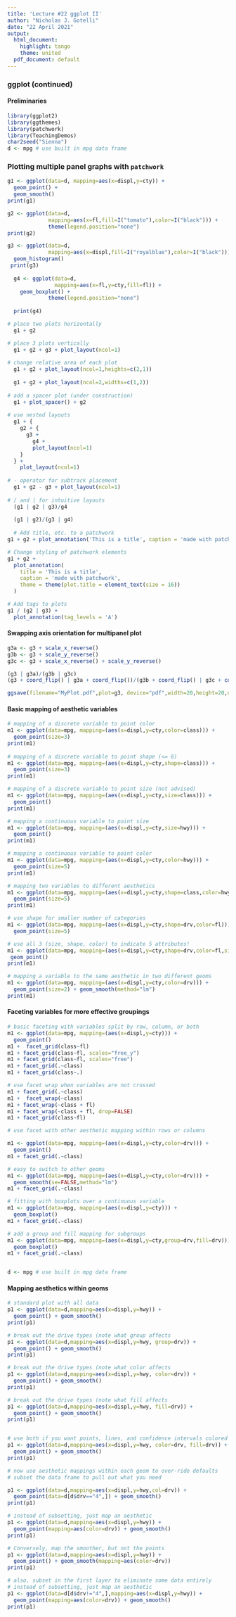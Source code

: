 ```yaml
---
title: 'Lecture #22 ggplot II'
author: "Nicholas J. Gotelli"
date: "22 April 2021"
output:
  html_document:
    highlight: tango
    theme: united
  pdf_document: default
---
```

### ggplot (continued)

#### Preliminaries
```r
library(ggplot2)
library(ggthemes)
library(patchwork)
library(TeachingDemos)
char2seed("Sienna")
d <- mpg # use built in mpg data frame

```

### Plotting multiple panel graphs with `patchwork`
```r
g1 <- ggplot(data=d, mapping=aes(x=displ,y=cty)) + 
  geom_point() + 
  geom_smooth()
print(g1)

g2 <- ggplot(data=d,
             mapping=aes(x=fl,fill=I("tomato"),color=I("black"))) +              geom_bar(stat="count") + 
             theme(legend.position="none")
print(g2)

g3 <- ggplot(data=d,
             mapping=aes(x=displ,fill=I("royalblue"),color=I("black"))) + 
  geom_histogram()
 print(g3)
 
  g4 <- ggplot(data=d, 
               mapping=aes(x=fl,y=cty,fill=fl)) + 
    geom_boxplot() + 
             theme(legend.position="none")
  
  print(g4)

# place two plots horizontally
  g1 + g2

# place 3 plots vertically
  g1 + g2 + g3 + plot_layout(ncol=1)
  
# change relative area of each plot
  g1 + g2 + plot_layout(ncol=1,heights=c(2,1))
  
  g1 + g2 + plot_layout(ncol=2,widths=c(1,2))
  
# add a spacer plot (under construction)
  g1 + plot_spacer() + g2
  
# use nested layouts
  g1 + {
    g2 + {
      g3 +
        g4 +
        plot_layout(ncol=1)
    }
  } +
    plot_layout(ncol=1)
  
# - operator for subtrack placement
  g1 + g2 - g3 + plot_layout(ncol=1)
  
# / and | for intuitive layouts
  (g1 | g2 | g3)/g4
  
  (g1 | g2)/(g3 | g4)
  
  # Add title, etc. to a patchwork
g1 + g2 + plot_annotation('This is a title', caption = 'made with patchwork')

# Change styling of patchwork elements
g1 + g2 +
  plot_annotation(
    title = 'This is a title',
    caption = 'made with patchwork',
    theme = theme(plot.title = element_text(size = 16))
  )

# Add tags to plots
g1 / (g2 | g3) +
  plot_annotation(tag_levels = 'A')


```

#### Swapping axis orientation for multipanel plot

```r
g3a <- g3 + scale_x_reverse()
g3b <- g3 + scale_y_reverse() 
g3c <- g3 + scale_x_reverse() + scale_y_reverse()

(g3 | g3a)/(g3b | g3c)
(g3 + coord_flip() | g3a + coord_flip())/(g3b + coord_flip() | g3c + coord_flip())

ggsave(filename="MyPlot.pdf",plot=g3, device="pdf",width=20,height=20,units="cm",dpi=300)
```

#### Basic mapping of aesthetic variables
```r
# mapping of a discrete variable to point color
m1 <- ggplot(data=mpg, mapping=(aes(x=displ,y=cty,color=class))) + 
  geom_point(size=3) 
print(m1)
             
# mapping of a discrete variable to point shape (<= 6)
m1 <- ggplot(data=mpg, mapping=(aes(x=displ,y=cty,shape=class))) + 
  geom_point(size=3) 
print(m1)

# mapping of a discrete variable to point size (not advised)
m1 <- ggplot(data=mpg, mapping=(aes(x=displ,y=cty,size=class))) + 
  geom_point() 
print(m1)

# mapping a continuous variable to point size 
m1 <- ggplot(data=mpg, mapping=(aes(x=displ,y=cty,size=hwy))) + 
  geom_point() 
print(m1)

# mapping a continuous variable to point color
m1 <- ggplot(data=mpg, mapping=(aes(x=displ,y=cty,color=hwy))) + 
  geom_point(size=5) 
print(m1)

# mapping two variables to different aesthetics
m1 <- ggplot(data=mpg, mapping=(aes(x=displ,y=cty,shape=class,color=hwy))) + 
  geom_point(size=5) 
print(m1)

# use shape for smaller number of categories
m1 <- ggplot(data=mpg, mapping=(aes(x=displ,y=cty,shape=drv,color=fl))) + 
  geom_point(size=5) 

# use all 3 (size, shape, color) to indicate 5 attributes!
m1 <- ggplot(data=mpg, mapping=(aes(x=displ,y=cty,shape=drv,color=fl,size=hwy))) + 
 geom_point()
print(m1)

# mapping a variable to the same aesthetic in two different geoms
m1 <- ggplot(data=mpg, mapping=(aes(x=displ,y=cty,color=drv))) + 
  geom_point(size=2) + geom_smooth(method="lm")
print(m1)

```

#### Faceting variables for more effective groupings

```r
# basic faceting with variables split by row, column, or both
m1 <- ggplot(data=mpg, mapping=(aes(x=displ,y=cty))) + 
  geom_point() 
m1 +  facet_grid(class~fl)     
m1 + facet_grid(class~fl, scales="free_y")
m1 + facet_grid(class~fl, scales="free")
m1 + facet_grid(.~class)
m1 + facet_grid(class~.)

# use facet wrap when variables are not crossed
m1 + facet_grid(.~class)
m1 +  facet_wrap(~class)     
m1 + facet_wrap(~class + fl)
m1 + facet_wrap(~class + fl, drop=FALSE)
m1 + facet_grid(class~fl)

# use facet with other aesthetic mapping within rows or columns

m1 <- ggplot(data=mpg, mapping=(aes(x=displ,y=cty,color=drv))) + 
  geom_point() 
m1 + facet_grid(.~class)

# easy to switch to other geoms
m1 <- ggplot(data=mpg, mapping=(aes(x=displ,y=cty,color=drv))) + 
  geom_smooth(se=FALSE,method="lm") 
m1 + facet_grid(.~class)

# fitting with boxplots over a continuous variable
m1 <- ggplot(data=mpg, mapping=(aes(x=displ,y=cty))) + 
  geom_boxplot()
m1 + facet_grid(.~class)

# add a group and fill mapping for subgroups
m1 <- ggplot(data=mpg, mapping=(aes(x=displ,y=cty,group=drv,fill=drv))) + 
  geom_boxplot()
m1 + facet_grid(.~class)


d <- mpg # use built in mpg data frame

```
#### Mapping aesthetics within geoms

```r
# standard plot with all data
p1 <- ggplot(data=d,mapping=aes(x=displ,y=hwy)) +
  geom_point() + geom_smooth()
print(p1)

# break out the drive types (note what group affects
p1 <- ggplot(data=d,mapping=aes(x=displ,y=hwy, group=drv)) +
  geom_point() + geom_smooth()
print(p1)

# break out the drive types (note what color affects
p1 <- ggplot(data=d,mapping=aes(x=displ,y=hwy, color=drv)) +
  geom_point() + geom_smooth()
print(p1)

# break out the drive types (note what fill affects
p1 <- ggplot(data=d,mapping=aes(x=displ,y=hwy, fill=drv)) +
  geom_point() + geom_smooth()
print(p1)


# use both if you want points, lines, and confidence intervals colored
p1 <- ggplot(data=d,mapping=aes(x=displ,y=hwy, color=drv, fill=drv)) +
  geom_point() + geom_smooth()
print(p1)

# now use aesthetic mappings within each geom to over-ride defaults
# subset the data frame to pull out what you need

p1 <- ggplot(data=d,mapping=aes(x=displ,y=hwy,col=drv)) +
  geom_point(data=d[d$drv=="4",]) + geom_smooth()
print(p1)

# instead of subsetting, just map an aesthetic
p1 <- ggplot(data=d,mapping=aes(x=displ,y=hwy)) +
  geom_point(mapping=aes(color=drv)) + geom_smooth()
print(p1)

# Conversely, map the smoother, but not the points
p1 <- ggplot(data=d,mapping=aes(x=displ,y=hwy)) +
  geom_point() + geom_smooth(mapping=aes(color=drv))
print(p1)

# also, subset in the first layer to eliminate some data entirely
# instead of subsetting, just map an aesthetic
p1 <- ggplot(data=d[d$drv!="4",],mapping=aes(x=displ,y=hwy)) +
  geom_point(mapping=aes(color=drv)) + geom_smooth()
print(p1)

```

